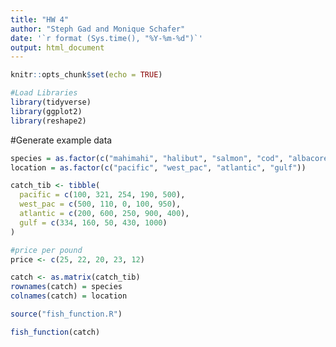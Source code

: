 ```yaml
---
title: "HW 4"
author: "Steph Gad and Monique Schafer"
date: '`r format (Sys.time(), "%Y-%m-%d")`'
output: html_document
---
```




```r
knitr::opts_chunk$set(echo = TRUE)
```

```r
#Load Libraries 
library(tidyverse)
library(ggplot2)
library(reshape2)

```

#Generate example data
```r
species = as.factor(c("mahimahi", "halibut", "salmon", "cod", "albacore"))
location = as.factor(c("pacific", "west_pac", "atlantic", "gulf"))

catch_tib <- tibble(
  pacific = c(100, 321, 254, 190, 500),
  west_pac = c(500, 110, 0, 100, 950),
  atlantic = c(200, 600, 250, 900, 400),
  gulf = c(334, 160, 50, 430, 1000)
)

#price per pound 
price <- c(25, 22, 20, 23, 12)

catch <- as.matrix(catch_tib)
rownames(catch) = species
colnames(catch) = location

source("fish_function.R")

fish_function(catch)


```
